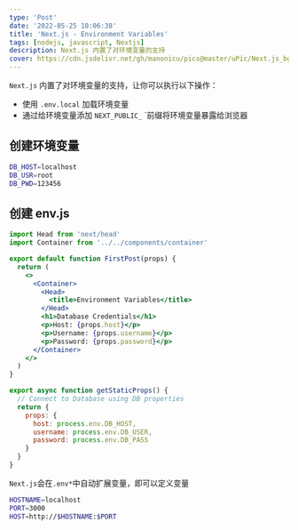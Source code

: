 ```yaml
---
type: 'Post'
date: '2022-05-25 10:06:38'
title: 'Next.js - Environment Variables'
tags: [nodejs, javascript, Nextjs]
description: Next.js 内置了对环境变量的支持
cover: https://cdn.jsdelivr.net/gh/manonicu/pics@master/uPic/Next.js_bg.svg
---
```


`Next.js` 内置了对环境变量的支持，让你可以执行以下操作：

- 使用 `.env.local` 加载环境变量
- 通过给环境变量添加 `NEXT_PUBLIC_` `前缀将环境变量暴露给浏览器

## 创建环境变量

```bash
DB_HOST=localhost
DB_USR=root
DB_PWD=123456
```

## 创建 env.js

```jsx
import Head from 'next/head'
import Container from '../../components/container'

export default function FirstPost(props) {
  return (
    <>
      <Container>
        <Head>
          <title>Environment Variables</title>
        </Head>
        <h1>Database Credentials</h1>
        <p>Host: {props.host}</p>
        <p>Username: {props.username}</p>
        <p>Password: {props.password}</p>
      </Container>
    </>
  )
}

export async function getStaticProps() {
  // Connect to Database using DB properties
  return {
    props: {
      host: process.env.DB_HOST,
      username: process.env.DB_USER,
      password: process.env.DB_PASS
    }
  }
}
```

`Next.js`会在`.env*`中自动扩展变量，即可以定义变量

```bash
HOSTNAME=localhost
PORT=3000
HOST=http://$HOSTNAME:$PORT
```
